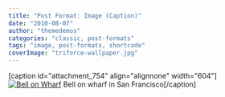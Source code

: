 ```yaml
---
title: "Post Format: Image (Caption)"
date: "2010-08-07"
author: "themedemos"
categories: "classic, post-formats"
tags: "image, post-formats, shortcode"
coverImage: "triforce-wallpaper.jpg"
---
```


\[caption id="attachment\_754" align="alignnone" width="604"\][![Bell on Wharf](http://localhost/wp3/wp-content/uploads/2008/06/100_5478.jpg?w=604)](http://localhost/wp3/wp-content/uploads/2008/06/100_5478.jpg) Bell on wharf in San Francisco\[/caption\]

